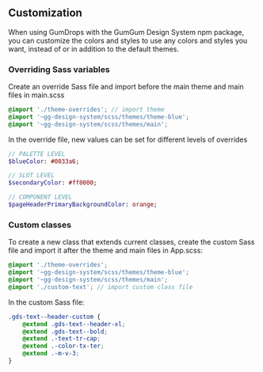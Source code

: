 
<Meta title="Getting Started/Customization" />

## Customization

When using GumDrops with the GumGum Design System npm package, you can customize the colors and styles to use any colors and styles you want, instead of or in addition to the default themes.

### Overriding Sass variables
Create an override Sass file and import before the main theme and main files in main.scss

```scss
@import './theme-overrides'; // import theme
@import '~gg-design-system/scss/themes/theme-blue';
@import '~gg-design-system/scss/themes/main';
```

In the override file, new values can be set for different levels of overrides

```sass
// PALETTE LEVEL
$blueColor: #0033a6;

// SLOT LEVEL
$secondaryColor: #ff0000;

// COMPONENT LEVEL
$pageHeaderPrimaryBackgroundColor: orange;
```

### Custom classes
To create a new class that extends current classes, create the custom Sass file and import it after the theme and main files in App.scss:

```scss
@import './theme-overrides';
@import '~gg-design-system/scss/themes/theme-blue';
@import '~gg-design-system/scss/themes/main';
@import './custom-text'; // import custom class file
```

In the custom Sass file:

```scss
.gds-text--header-custom {
    @extend .gds-text--header-xl;
    @extend .gds-text--bold;
    @extend .-text-tr-cap;
    @extend .-color-tx-ter;
    @extend .-m-v-3;
}
```
